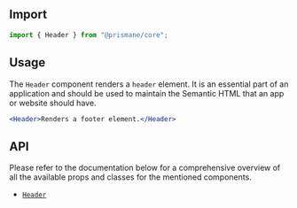 ## Import

```js
import { Header } from "@prismane/core";
```

## Usage

The `Header` component renders a `header` element. It is an essential part of an application and should be used to maintain the Semantic HTML that an app or website should have.

```jsx
<Header>Renders a footer element.</Header>
```

## API

Please refer to the documentation below for a comprehensive overview of all the available props and classes for the mentioned components.

- [`Header`](/docs/components-api/header-api)
